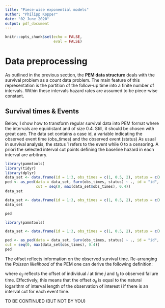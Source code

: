 ```yaml
---
title: "Piece-wise exponential models"
author: "Philipp Kopper"
date: "02 June 2020"
output: pdf_document
---
```


```r
knitr::opts_chunk$set(echo = FALSE,
                      eval = FALSE)
```
# Data preprocessing

As outlined in the previous section, the __PEM data structure__ deals with the survival problem as a count
data problem. The main feature of this representation is the partition of the follow-up time into a finite
number of intervals. Within these intervals hazard rates are assumed to be piece-wise constant.

## Survival times & Events

Below, I show how to transform regular survival data into PEM format where the intervals are equidistant and
of size 0.4. Still, it should be chosen with great care. The data set contains a case id, a variable indicating
the observed event time (obs_times) and the observed event (status) As usual in survival analysis, the
status 1 refers to the event while 0 to a censoring. A priori the selected interval cut points defining the
baseline hazard in each interval are arbitrary.

```r
library(pammtools)
library(tidyr)
library(dplyr)
data_set <- data.frame(id = 1:3, obs_times = c(1, 0.5, 2), status = c(0, 1, 1))
ped <- as_ped(data = data_set, Surv(obs_times, status) ~ ., id = "id",
              cut = seq(0, max(data_set$obs_times), 0.4))
data_set
```
```r
data_set <- data.frame(id = 1:3, obs_times = c(1, 0.5, 2), status = c(0, 1, 1))
data_set
```
```r
ped
```

```r
library(pammtools)

data_set <- data.frame(id = 1:3, obs_times = c(1, 0.5, 2), status = c(0, 1, 1))

ped <- as_ped(data = data_set, Surv(obs_times, status) ~ ., id = "id",
cut = seq(0, max(data_set$obs_times), 0.4))
ped
```
\pagebreak


                                  
The offset reflects information on the observed survival time. Re-arranging the *Poisson likelihood* of the PEM
one can derive the following definition:

\begin{equation} exp(o_{ij}) = t_{ij} \end{equation}

where _o~ij~_ reflects the offset of individual *i* at time *j* and _t~ij~_ to observed failure time. Effectively, this means
that the offset _o~ij~_ is equal to the natural logarithm of interval length of the observation of interest *i* if there
is an interval cut for each event time.

\begin{equation} o_{ij} = log(t_{ij}-t_{ij-1}) \end{equation}

TO BE CONTINUED (BUT NOT BY YOU)